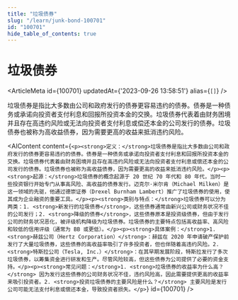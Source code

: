 ```yaml
---
title: "垃圾债券"
slug: "/learn/junk-bond-100701"
id: "100701"
hide_table_of_contents: true
---
```



# 垃圾债券

<ArticleMeta id={100701} updatedAt={'2023-09-26 13:58:51'} alias={`[]`} />
<div className='border-solid border-b border-t-0 my-4 border-[var(--ifm-color-gray-300)]' />

垃圾债券是指比大多数由公司和政府发行的债券更容易违约的债券。债券是一种债务或承诺向投资者支付利息和回报所投资本金的交换。垃圾债券代表着由财务困境并且存在高违约风险或无法向投资者支付利息或偿还本金的公司发行的债券。垃圾债券也被称为高收益债券，因为需要更高的收益来抵消违约风险。

<AIContent content={`<p><strong>定义：</strong>垃圾债券是指比大多数由公司和政府发行的债券更容易违约的债券。债券是一种债务或承诺向投资者支付利息和回报所投资本金的交换。垃圾债券代表着由财务困境并且存在高违约风险或无法向投资者支付利息或偿还本金的公司发行的债券。垃圾债券也被称为高收益债券，因为需要更高的收益来抵消违约风险。</p><p><strong>起源：</strong>垃圾债券的概念起源于 20 世纪 70 年代和 80 年代，当时一些投资银行开始专门从事高风险、高收益的债券发行。迈克尔·米尔肯（Michael Milken）是这一领域的先驱，他通过德崇证券（Drexel Burnham Lambert）推广了垃圾债券的使用，使其成为企业融资的重要工具。</p><p><strong>类别与特点：</strong>垃圾债券可以分为两类：1. <strong>新发行的垃圾债券</strong>，这些债券通常由新兴公司或财务状况不佳的公司发行；2. <strong>降级的债券</strong>，这些债券原本是投资级债券，但由于发行公司的财务状况恶化，被评级机构降级为垃圾债券。垃圾债券的主要特点包括高收益率、高风险和较低的信用评级（通常为 BB 或更低）。</p><p><strong>具体案例：</strong>1. <strong>赫兹公司（Hertz Corporation）</strong>：赫兹在 2020 年申请破产保护前发行了大量垃圾债券，这些债券的高收益率吸引了许多投资者，但也伴随着高违约风险。2. <strong>特斯拉公司（Tesla, Inc.）</strong>：在其早期发展阶段，特斯拉发行了多次垃圾债券，以筹集资金进行研发和生产。尽管风险较高，但这些债券为公司提供了必要的资金支持。</p><p><strong>常见问题：</strong>1. <strong>垃圾债券的收益率为什么高？</strong> 因为发行这些债券的公司财务状况不佳，违约风险高，因此需要提供更高的收益率来吸引投资者。2. <strong>投资垃圾债券的主要风险是什么？</strong> 主要风险是发行公司可能无法支付利息或偿还本金，导致投资者损失。</p>`} id={100701} />
